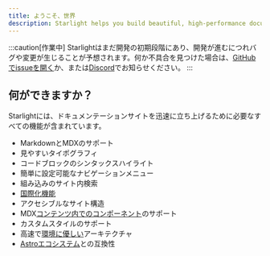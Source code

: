 ```yaml
---
title: ようこそ、世界
description: Starlight helps you build beautiful, high-performance documentation websites with Astro. Starlightは、Astroを使って美しく高性能なドキュメントサイトを作るためのテーマです。
---
```


:::caution[作業中]
Starlightはまだ開発の初期段階にあり、開発が進むにつれバグや変更が生じることが予想されます。何か不具合を見つけた場合は、[GitHubでissueを開く](https://github.com/withastro/starlight/issues/new/choose)か、または[Discord](https://astro.build/chat)でお知らせください。
:::

## 何ができますか？

Starlightには、ドキュメンテーションサイトを迅速に立ち上げるために必要なすべての機能が含まれています。

- MarkdownとMDXのサポート
- 見やすいタイポグラフィ
- コードブロックのシンタックスハイライト
- 簡単に設定可能なナビゲーションメニュー
- 組み込みのサイト内検索
- [国際化機能](/ja/guides/i18n)
- アクセシブルなサイト構造
- MDX[コンテンツ内でのコンポーネント](/ja/guides/components)のサポート
- カスタムスタイルのサポート
- 高速で[環境に優しい](/ja/environmental-impact)アーキテクチャ
- [Astroエコシステム](https://astro.build/integrations)との互換性
